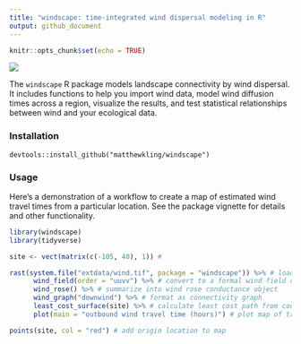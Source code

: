 ```yaml
---
title: "windscape: time-integrated wind dispersal modeling in R"
output: github_document
---
```


```r
knitr::opts_chunk$set(echo = TRUE)
```

![](https://matthewkling.github.io/img/images/windscape_hawaii.png)

The `windscape` R package models landscape connectivity by wind dispersal. It includes functions to help you import wind data, model wind diffusion times across a region, visualize the results, and test statistical relationships between wind and your ecological data.


### Installation

`devtools::install_github("matthewkling/windscape")`


### Usage

Here's a demonstration of a workflow to create a map of estimated wind travel times from a particular location. See the package vignette for details and other functionality.

```r
library(windscape)
library(tidyverse)

site <- vect(matrix(c(-105, 40), 1)) # 

rast(system.file("extdata/wind.tif", package = "windscape")) %>% # load wind time series rasters
      wind_field(order = "uuvv") %>% # convert to a formal wind field object
      wind_rose() %>% # summarize into wind rose conductance object
      wind_graph("downwind") %>% # format as connectivity graph
      least_cost_surface(site) %>% # calculate least cost path from coordinates
      plot(main = "outbound wind travel time (hours)") # plot map of travel times

points(site, col = "red") # add origin location to map
```


<!-- ### In the wild -->

<!-- Publications that have used the `windscape` framework include: -->

<!-- -   **Kling, M.**, and D. Ackerly. (2021) Global wind patterns shape genetic differentiation, asymmetric gene flow, and genetic diversity in trees. Proceedings of the National Academy of Sciences, 118(17) [<https://doi.org/10.1073/pnas.2017317118>] -->
<!-- -   **Kling, M.**, and D. Ackerly. (2020) Global wind patterns and the vulnerability of wind-dispersed species to climate change. Nature Climate Change, 10: 868-875 [<https://doi.org/10.1038/s41558-020-0848-3>] -->
